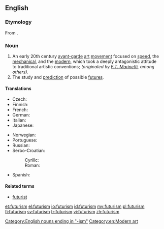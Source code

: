 ==English==
{{wikipedia}}
===Etymology===
From {{suffix|future|ism}}.

===Noun===
{{en-noun|s|-}}

# An early 20th century [[avant-garde]] [[art]] [[movement]] focused on [[speed]], the [[mechanical]], and the [[modern]], which took a deeply antagonistic attitude to traditional artistic conventions; ''(originated by [[Wikipedia:Filippo Tommaso Marinetti|F.T. Marinetti]], among others)''.
# The study and [[prediction]] of possible [[future]]s.

====Translations====
{{trans-top|art movement}}
* Czech: {{t-|cs|futurismus|m}}
* Finnish: {{t-|fi|futurismi}}
* French: {{t+|fr|futurisme|m}}
* German: {{t-|de|Futurismus|m}}
* Italian: {{t+|it|futurismo}}
* Japanese: {{t-|ja|未来派|tr=みらいは, miraiha|sc=Jpan}}
{{trans-mid}}
* Norwegian: {{t-|no|futurisme|m}}
* Portuguese: {{t-|pt|futurismo}}
* Russian: {{t+|ru|футуризм|m|sc=Cyrl|tr=futurízm|alt=футури́зм}}
* Serbo-Croatian:
*: Cyrillc: {{t-|sh|футуризам|m}}
*: Roman: {{t-|sh|futurizam|m}}
* Spanish: {{t|es|futurismo|m}}
{{trans-bottom}}

{{trans-see|study of possible futures|futurology}}

====Related terms====
* [[futurist]]

[[Category:English nouns ending in "-ism"]]
[[Category:en:Modern art]]

[[et:futurism]]
[[el:futurism]]
[[io:futurism]]
[[id:futurism]]
[[my:futurism]]
[[pl:futurism]]
[[fi:futurism]]
[[sv:futurism]]
[[tr:futurism]]
[[vi:futurism]]
[[zh:futurism]]